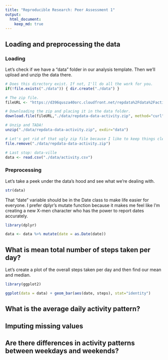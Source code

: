 ```yaml
---
title: "Reproducible Research: Peer Assessment 1"
output: 
  html_document:
    keep_md: true
---
```



## Loading and preprocessing the data

### Loading

Let's check if we have a "data" folder in our analysis template. Then we'll upload and unzip the data there.

```r

# Does this directory exist. If not, I'll do all the work for you.
if(!file.exists("./data")) { dir.create("./data") }

# The zip file.
fileURL <- "https://d396qusza40orc.cloudfront.net/repdata%2Fdata%2Factivity.zip"

# Downloading the zip and placing it in the data folder.
download.file(fileURL,"./data/repdata-data-activity.zip", method="curl")

# Unzip and TADA!
unzip("./data/repdata-data-activity.zip", exdir="data")

# Let's get rid of that ugly zip file because I like to keep things clean.
file.remove("./data/repdata-data-activity.zip")

# Last stop: data-ville
data <- read.csv("./data/activity.csv")

```

### Preprocessing

Let's take a peek under the data's hood and see what we're dealing with.

```r

str(data)

```

That "date" variable should be in the Date class to make life easier for everyone. I prefer dplyr's mutate function because it makes me feel like I'm creating a new X-men character who has the power to report dates accurately.

```r

library(dplyr)

data <- data %>% mutate(date = as.Date(date))


```


## What is mean total number of steps taken per day?

Let's create a plot of the overall steps taken per day and then find our mean and median.

```r
library(ggplot2)

ggplot(data = data) + geom_bar(aes(date, steps), stat="identity")

```

## What is the average daily activity pattern?



## Imputing missing values



## Are there differences in activity patterns between weekdays and weekends?
